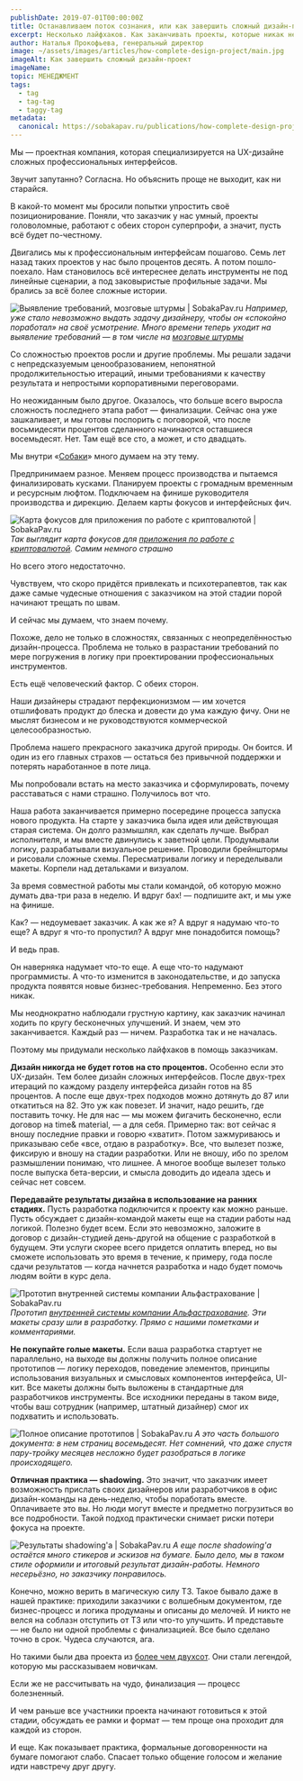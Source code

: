 ```yaml
---
publishDate: 2019-07-01T00:00:00Z
title: Останавливаем поток сознания, или как завершить сложный дизайн-проект
excerpt: Несколько лайфхаков. Как заканчивать проекты, которые никак не хотят завершаться
author: Наталья Прокофьева, генеральный директор
image: ~/assets/images/articles/how-complete-design-project/main.jpg
imageAlt: Как завершить сложный дизайн-проект
imageName:                 
topic: МЕНЕДЖМЕНТ
tags:
  - tag
  - tag-tag
  - taggy-tag
metadata:
  canonical: https://sobakapav.ru/publications/how-complete-design-project
---
```



Мы — проектная компания, которая специализируется на UX-дизайне сложных профессиональных интерфейсов.

Звучит запутанно? Согласна. Но объяснить проще не выходит, как ни старайся.

В какой-то момент мы бросили попытки упростить своё позиционирование. 
Поняли, что заказчик у нас умный, проекты головоломные, работают с обеих сторон суперпрофи, а значит, пусть всё будет по-честному.

Двигались мы к профессиональным интерфейсам пошагово. Семь лет назад таких проектов у нас было процентов десять. А потом пошло-поехало. Нам становилось всё интереснее делать инструменты не под линейные сценарии, а под заковыристые профильные задачи. Мы брались за всё более сложные истории.

![Выявление требований, мозговые штурмы | SobakaPav.ru](~/assets/images/articles/how-complete-design-project/1.png)
_Например, уже стало невозможно выдать задачу дизайнеру, чтобы он «спокойно поработал» на своё усмотрение. Много времени теперь уходит на выявление требований — в том числе на [мозговые штурмы](https://sobakapav.ru/portfolio/miaz)_

Со сложностью проектов росли и другие проблемы. Мы решали задачи с непредсказуемым ценообразованием, непонятной продолжительностью итераций, иными требованиями к качеству результата и непростыми корпоративными переговорами.

Но неожиданным было другое. Оказалось, что больше всего выросла сложность последнего этапа работ — финализации. Сейчас она уже зашкаливает, и мы готовы поспорить с поговоркой, что после восьмидесяти процентов сделанного начинаются оставшиеся восемьдесят. Нет. Там ещё все сто, а может, и сто двадцать.

Мы внутри «[Собаки](https://sobakapav.ru/)» много думаем на эту тему.

Предпринимаем разное. Меняем процесс производства и пытаемся финализировать кусками. Планируем проекты с громадным временным и ресурсным люфтом. Подключаем на финише руководителя производства и дирекцию. Делаем карты фокусов и интерфейсных фич.

![Карта фокусов для приложения по работе с криптовалютой | SobakaPav.ru](~/assets/images/articles/how-complete-design-project/2.png)
_Так выглядит карта фокусов для [приложения по работе с криптовалютой](https://sobakapav.ru/portfolio/opendesk). Самим немного страшно_

Но всего этого недостаточно.

Чувствуем, что скоро придётся привлекать и психотерапевтов, так как даже самые чудесные отношения с заказчиком на этой стадии порой начинают трещать по швам.

И сейчас мы думаем, что знаем почему.

Похоже, дело не только в сложностях, связанных с неопределённостью дизайн-процесса. Проблема не только в разрастании требований по мере погружения в логику при проектировании профессиональных инструментов.

Есть ещё человеческий фактор. С обеих сторон.

Наши дизайнеры страдают перфекционизмом — им хочется отшлифовать продукт до блеска и довести до ума каждую фичу. Они не мыслят бизнесом и не руководствуются коммерческой целесообразностью.

Проблема нашего прекрасного заказчика другой природы. Он боится. И один из его главных страхов — остаться без привычной поддержки и потерять наработанное в поте лица.

Мы попробовали встать на место заказчика и сформулировать, почему расставаться с нами страшно. Получилось вот что.

Наша работа заканчивается примерно посередине процесса запуска нового продукта. На старте у заказчика была идея или действующая старая система. Он долго размышлял, как сделать лучше. Выбрал исполнителя, и мы вместе двинулись к заветной цели. Продумывали логику, разрабатывали визуальное решение. Проводили брейнштормы и рисовали сложные схемы. Пересматривали логику и переделывали макеты. Корпели над детальками и визуалом.

За время совместной работы мы стали командой, об которую можно думать два-три раза в неделю. И вдруг бах! — подпишите акт, и мы уже на финише.

Как? — недоумевает заказчик. А как же я? А вдруг я надумаю что-то еще? А вдруг я что-то пропустил? А вдруг мне понадобится помощь?

И ведь прав.

Он наверняка надумает что-то еще. А еще что-то надумают программисты. А что-то изменится в законодательстве, и до запуска продукта появятся новые бизнес-требования. Непременно. Без этого никак.

Мы неоднократно наблюдали грустную картину, как заказчик начинал ходить по кругу бесконечных улучшений. И знаем, чем это заканчивается. Каждый раз — ничем. Разработка так и не началась.

Поэтому мы придумали несколько лайфхаков в помощь заказчикам.

**Дизайн никогда не будет готов на сто процентов.** Особенно если это UX-дизайн. Тем более дизайн сложных интерфейсов. После двух-трех итераций по каждому разделу интерфейса дизайн готов на 85 процентов. А после еще двух-трех подходов можно дотянуть до 87 или откатиться на 82. Это уж как повезет. И значит, надо решить, где поставить точку. Не для нас — мы можем фигачить бесконечно, если договор на time& material, — а для себя. Примерно так: вот сейчас я вношу последние правки и говорю «хватит». Потом зажмуриваюсь и приказываю себе «все, отдаю в разработку». Все, что вылезет позже, фиксирую и вношу на стадии разработки. Или не вношу, ибо по зрелом размышлении понимаю, что лишнее. А многое вообще вылезет только после выпуска бета-версии, и смысла доводить до идеала здесь и сейчас нет совсем.

**Передавайте результаты дизайна в использование на ранних стадиях.** Пусть разработка подключится к проекту как можно раньше. Пусть обсуждает с дизайн-командой макеты еще на стадии работы над логикой. Полезно будет всем. Если это невозможно, заложите в договор с дизайн-студией день-другой на общение с разработкой в будущем. Эти услуги скорее всего придется оплатить вперед, но вы сможете использовать это время в течение, к примеру, года после сдачи результатов — когда начнется разработка и надо будет помочь людям войти в курс дела.

![Прототип внутренней системы компании Альфастрахование | SobakaPav.ru](~/assets/images/articles/how-complete-design-project/3.png)
_Прототип [внутренней системы компании Альфастрахование](https://sobakapav.ru/portfolio/alfa/). Эти макеты сразу шли в разработку. Прямо с нашими пометками и комментариями._

**Не покупайте голые макеты.** Если ваша разработка стартует не параллельно, на выходе вы должны получить полное описание прототипов — логику переходов, поведение элементов, принципы использования визуальных и смысловых компонентов интерфейса, UI-кит. Все макеты должны быть выложены в стандартные для разработчиков инструменты. Все исходники переданы в таком виде, чтобы ваш сотрудник (например, штатный дизайнер) смог их подхватить и использовать.

![Полное описание прототипов | SobakaPav.ru](~/assets/images/articles/how-complete-design-project/4.png)
_А это часть большого документа: в нем страниц восемьдесят. Нет сомнений, что даже спустя пару-тройку месяцев несложно будет разобраться в логике происходящего._

**Отличная практика — shadowing.** Это значит, что заказчик имеет возможность прислать своих дизайнеров или разработчиков в офис дизайн-команды на день-неделю, чтобы поработать вместе. Оплачиваете это вы. Но люди могут вместе и предметно погрузиться во все подробности. Такой подход практически снимает риски потери фокуса на проекте.

![Результаты shadowing'а | SobakaPav.ru](~/assets/images/articles/how-complete-design-project/5.png)
_А еще после shadowing'а остаётся много стикеров и эскизов на бумаге. Было дело, мы в таком стиле оформили и итоговый результат дизайн-работы. Немного несерьёзно, но заказчику понравилось._

Конечно, можно верить в магическую силу ТЗ. Такое бывало даже в нашей практике: приходили заказчики с волшебным документом, где бизнес-процесс и логика продуманы и описаны до мелочей. И никто не велся на соблазн отступить от ТЗ или что-то улучшить. И представьте — не было ни одной проблемы с финализацией. Все было сделано точно в срок. Чудеса случаются, ага.

Но такими были два проекта из [более чем двухсот](https://sobakapav.ru/portfolio). Они стали легендой, которую мы рассказываем новичкам.

Если же не рассчитывать на чудо, финализация — процесс болезненный.

И чем раньше все участники проекта начинают готовиться к этой стадии, обсуждать ее рамки и формат — тем проще она проходит для каждой из сторон.

И еще. Как показывает практика, формальные договоренности на бумаге помогают слабо. Спасает только общение голосом и желание идти навстречу друг другу.

